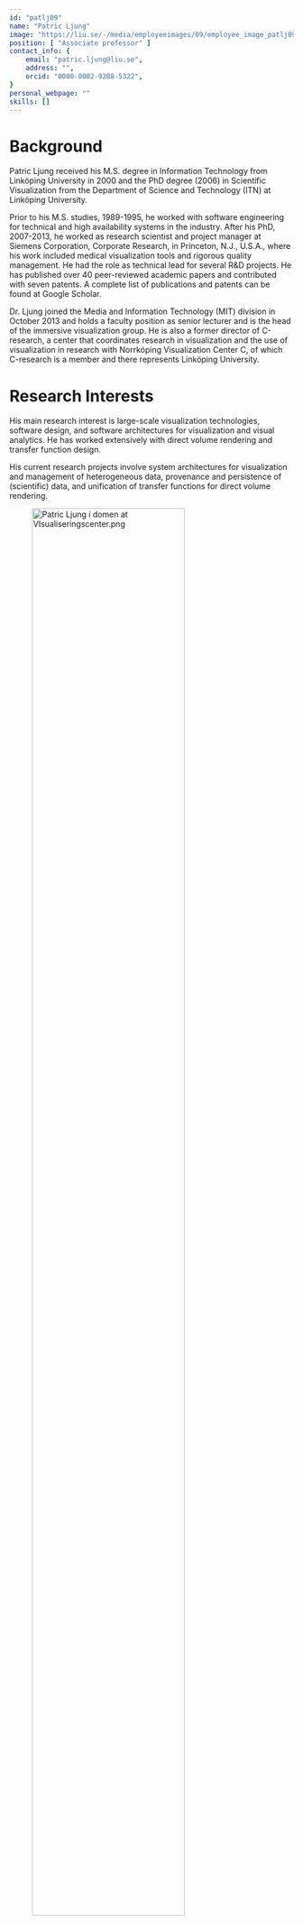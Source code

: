 ```yaml
---
id: "patlj09"
name: "Patric Ljung"
image: "https://liu.se/-/media/employeeimages/09/employee_image_patlj09.jpeg"
position: [ "Associate professor" ]
contact_info: {
    email: "patric.ljung@liu.se",
    address: "",
    orcid: "0000-0002-9288-5322",
}
personal_webpage: ""
skills: []
---
```


# Background

Patric Ljung received his M.S. degree in Information Technology from Linköping University in 2000 and the PhD degree (2006) in Scientific Visualization from the Department of Science and Technology (ITN) at Linköping University.

Prior to his M.S. studies, 1989-1995, he worked with software engineering for technical and high availability systems in the industry. After his PhD, 2007-2013, he worked as research scientist and project manager at Siemens Corporation, Corporate Research, in Princeton, N.J., U.S.A., where his work included medical visualization tools and rigorous quality management. He had the role as technical lead for several R&D projects. He has published over 40 peer-reviewed academic papers and contributed with seven patents. A complete list of publications and patents can be found at Google Scholar.

Dr. Ljung joined the Media and Information Technology (MIT) division in October 2013 and holds a faculty position as senior lecturer and is the head of the immersive visualization group. He is also a former director of C-research, a center that coordinates research in visualization and the use of visualization in research with Norrköping Visualization Center C, of which C-research is a member and there represents Linköping University.

# Research Interests
His main research interest is large-scale visualization technologies, software design, and software architectures for visualization and visual analytics. He has worked extensively with direct volume rendering and transfer function design.

His current research projects involve system architectures for visualization and management of heterogeneous data, provenance and persistence of (scientific) data, and unification of transfer functions for direct volume rendering.

<figure>
    <img src="https://liu.se/-/media/0-2017/11/patric-ljung-domen-visualiseringscenter-c_dsc7463.jpg?mw=1120&mh=1120&hash=4229560267E3A295D2F26E406EF921C6" width="80%" alt="Patric Ljung i domen at VIsualiseringscenter.png" itemProp="image" />
    <figcaption className="text-right">
        Photo credit: Thor Balkhed
    </figcaption>
</figure>